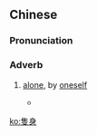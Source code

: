 {{also|只身}}
==Chinese==
{{zh-forms|s=只身}}

===Pronunciation===
{{zh-pron
|m=zhīshēn
|c=zek3 san1
|cat=adv
}}

===Adverb===
{{zh-adv}}

# [[alone]], by [[oneself]]
#: {{zh-x|'''隻{zhī}身''' 前往|to proceed '''alone'''}}
#* {{zh-x|遙遠，隻身 參與 漫長 競賽。|From faraway, I'm participating in an endless race '''by myself'''.|C-LIT|ref={{w|鄭欣宜|lang=zh}} ({{w|Joyce Cheng}}), [https://www.youtube.com/watch?v=Ok342g8dHw8 擁抱愛] (Embrace Love)}}

[[ko:隻身]]